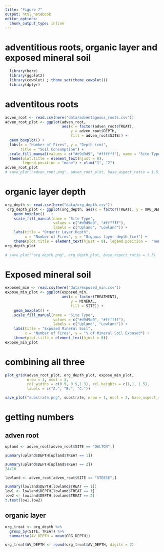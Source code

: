 ```yaml
---
title: "Figure 7"
output: html_notebook
editor_options: 
  chunk_output_type: inline
---
```


# adventitious roots, organic layer and exposed mineral soil

```r
  library(here)
  library(ggplot2)
  library(cowplot) ; theme_set(theme_cowplot())
  library(dplyr)
```

# adventitous roots

```r
adven_root <- read.csv(here("data/adventaguous_roots.csv"))
adven_root_plot <- ggplot(adven_root, 
                          aes(x = factor(adven_root$TREAT),
                              y = adven_root$DEPTH, 
                              fill = adven_root$SITE)) + 
  geom_boxplot() + 
  labs(x = "Number of Fires", y = "Depth (cm)",
       title = "Soil Consumption") + 
  scale_fill_manual(values = c("#d9d9d9", "#ffffff"), name = "Site Type", labels = c("Upland", "Lowland")) + 
  theme(plot.title = element_text(hjust = 0),
        legend.position = "none") + xlim("1", "2")
adven_root_plot
# save_plot("adven_root.png", adven_root_plot, base_aspect_ratio = 1.5)
```

# organic layer depth

```r
org_depth <- read.csv(here("data/org_depth.csv"))
 org_depth_plot <- ggplot(org_depth, aes(x = factor(TREAT), y = ORG_DEPTH, fill = SITE)) + 
    geom_boxplot()   + 
    scale_fill_manual(name = "Site Type",
                      values = c("#d9d9d9", "#ffffff"), 
                      labels = c("Upland", "Lowland")) + 
    labs(title = "Organic Layer Depth", 
         x = "Number of Fires", y = "Organic layer depth (cm)") + 
    theme(plot.title = element_text(hjust = 0), legend.position =  "none") 
org_depth_plot
  
# save_plot("org_depth.png", org_depth_plot, base_aspect_ratio = 1.5)
```

# Exposed mineral soil

```r
exposed_min <- read.csv(here("data/exposed_min.csv"))
expose_min_plot <- ggplot(exposed_min, 
                          aes(x = factor(TREATMENT),
                              y = MINERAL,
                              fill = SITE)) + 
    geom_boxplot() + 
    scale_fill_manual(name = "Site Type",
                      values = c("#d9d9d9", "#ffffff"), 
                      labels = c("Upland", "Lowland")) + 
    labs(title = "Exposed Mineral Soil", 
         x = "Number of Fires", y = "% of Mineral Soil Exposed") + 
    theme(plot.title = element_text(hjust = 0))
expose_min_plot
```

# combining all three
```r
plot_grid(adven_root_plot, org_depth_plot, expose_min_plot,
          nrow = 1, ncol = 3,
          rel_widths = c(0.9, 0.9,1.3), rel_heights = c(1,1, 1.5),
          labels = c("A.", "B.", "C."))

save_plot("substrate.png", substrate, nrow = 1, ncol = 2, base_aspect_ratio = 1.5)

```

# getting numbers
## adven root
```r
upland <- adven_root[adven_root$SITE == "DALTON",]

summary(upland$DEPTH[upland$TREAT == 1])

summary(upland$DEPTH[upland$TREAT == 2])
24/10
```

```r
lowland <- adven_root[adven_root$SITE == "STEESE",]

summary(lowland$DEPTH[lowland$TREAT == 1])
low1 <- lowland$DEPTH[lowland$TREAT == 1]
low2 <- lowland$DEPTH[lowland$TREAT == 2]
t.test(low1,low2)
```

## organic layer

```r
org_treat <- org_depth %>%
  group_by(SITE, TREAT) %>%
  summarise(AV_DEPTH = mean(ORG_DEPTH))

org_treat$AV_DEPTH <- round(org_treat$AV_DEPTH, digits = 2)
```

